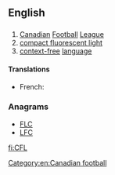 ==English==

==={{abbreviation}}===
{{en-abbr}}

# [[Canadian]] [[football|Football]] [[league|League]]
# [[compact fluorescent light]]
# [[context-free]] [[language]]

====Translations====
{{trans-top|Canadian Football League}}
* French: {{t|fr|LCF|f}}
{{trans-mid}}
{{trans-bottom}}

===Anagrams===
* [[FLC#English|FLC]]
* [[LFC#English|LFC]]

[[Category:en:Canadian football]]

[[fi:CFL]]